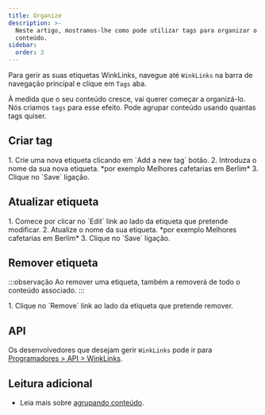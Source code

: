 ```yaml
---
title: Organize
description: >-
  Neste artigo, mostramos-lhe como pode utilizar tags para organizar o seu
  conteúdo.
sidebar:
  order: 3
---
```


Para gerir as suas etiquetas WinkLinks, navegue até `WinkLinks` na barra de navegação principal e clique em `Tags` aba.

À medida que o seu conteúdo cresce, vai querer começar a organizá-lo. Nós criamos `tags` para esse efeito. Pode agrupar conteúdo usando quantas tags quiser.

## Criar tag

<Steps>
  1. Crie uma nova etiqueta clicando em `Add a new tag` botão.
  2. Introduza o nome da sua nova etiqueta. *por exemplo Melhores cafetarias em Berlim*
  3. Clique no `Save` ligação.
</Steps>


## Atualizar etiqueta

<Steps>
  1. Comece por clicar no `Edit` link ao lado da etiqueta que pretende modificar.
  2. Atualize o nome da sua etiqueta. *por exemplo Melhores cafetarias em Berlim*
  3. Clique no `Save` ligação.
</Steps>


## Remover etiqueta

:::observação
Ao remover uma etiqueta, também a removerá de todo o conteúdo associado.
:::

<Steps>
  1. Clique no `Remove` link ao lado da etiqueta que pretende remover.
</Steps>


## API

Os desenvolvedores que desejam gerir `WinkLinks` pode ir para [Programadores > API > WinkLinks](/developers/apis/#winklinks-api).

## Leitura adicional

* Leia mais sobre [agrupando conteúdo](/link-manager/content#grouping-content).

